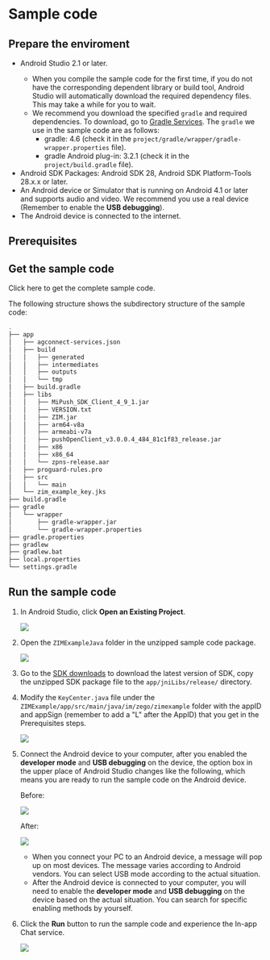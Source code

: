 
# Sample code

<Content2 />

## Prepare the enviroment

* Android Studio 2.1 or later.
    <Note title="Note">
    - When you compile the sample code for the first time, if you do not have the corresponding dependent library or build tool, Android Studio will automatically download the required dependency files. This may take a while for you to wait. 
    - We recommend you download the specified `gradle` and required dependencies. To download, go to [Gradle Services](https://services.gradle.org). The `gradle` we use in the sample code are as follows: 
        - gradle: 4.6 (check it in the `project/gradle/wrapper/gradle-wrapper.properties` file).
        - gradle Android plug-in: 3.2.1 (check it in the `project/build.gradle` file).
    </Note>
* Android SDK Packages: Android SDK 28, Android SDK Platform-Tools 28.x.x or later.
* An Android device or Simulator that is running on Android 4.1 or later and supports audio and video. We recommend you use a real device (Remember to enable the **USB debugging**).
* The Android device is connected to the internet.

## Prerequisites

<Content />
<Content1 />

## Get the sample code

<Card title="Sample Code" href="https://storage.zego.im/zim/example/android/ZIMExampleJava.zip" target="_blank">Click here to get the complete sample code.</Card>

The following structure shows the subdirectory structure of the sample code:


```bash
.
├── app
│   ├── agconnect-services.json
│   ├── build
│   │   ├── generated
│   │   ├── intermediates
│   │   ├── outputs
│   │   └── tmp
│   ├── build.gradle
│   ├── libs
│   │   ├── MiPush_SDK_Client_4_9_1.jar
│   │   ├── VERSION.txt
│   │   ├── ZIM.jar
│   │   ├── arm64-v8a
│   │   ├── armeabi-v7a
│   │   ├── pushOpenClient_v3.0.0.4_484_81c1f83_release.jar
│   │   ├── x86
│   │   ├── x86_64
│   │   └── zpns-release.aar
│   ├── proguard-rules.pro
│   ├── src
│   │   └── main
│   └── zim_example_key.jks
├── build.gradle
├── gradle
│   └── wrapper
│       ├── gradle-wrapper.jar
│       └── gradle-wrapper.properties
├── gradle.properties
├── gradlew
├── gradlew.bat
├── local.properties
└── settings.gradle
```

## Run the sample code

1. In Android Studio, click **Open an Existing Project**.
    <Frame width="512" height="auto" caption="">
    <img src="https://storage.zego.im/sdk-doc/Pics/Android/ExpressSDK/SampleRunningGuide/as_pre_ui.png" />
    </Frame>

2. Open the `ZIMExampleJava` folder in the unzipped sample code package. 

    <Frame width="512" height="auto" caption="">
    <img src="https://storage.zego.im/sdk-doc/Pics/ZIM/Android/ZIMExampleJava.jpeg" />
    </Frame>


3. Go to the [SDK downloads](./Client%20SDKs/SDK%20downloads.mdx) to download the latest version of SDK, copy the unzipped SDK package file to the `app/jniLibs/release/` directory.

4. Modify the `KeyCenter.java` file under the `ZIMExample/app/src/main/java/im/zego/zimexample` folder with the appID and appSign (remember to add a "L" after the AppID) that you get in the Prerequisites steps. 

    <Frame width="512" height="auto" caption="">
    <img src="https://storage.zego.im/sdk-doc/Pics/ZIM/Android/fill_appid_appSign_in_android_demo_new2_appsign.png" />
    </Frame>

5. Connect the Android device to your computer, after you enabled the **developer mode** and **USB debugging** on the device, the option box in the upper place of Android Studio changes like the following, which means you are ready to run the sample code on the Android device.

    Before:
    <Frame width="512" height="auto" caption="">
    <img src="https://storage.zego.im/sdk-doc/Pics/ZIM/Android/as_no_device_new.png" />
    </Frame>
 
    After:

    <Frame width="512" height="auto" caption="">
    <img src="https://storage.zego.im/sdk-doc/Pics/ZIM/Android/as_connected_device_new.png" />
    </Frame> 

    <Note title="Note">    

    - When you connect your PC to an Android device, a message will pop up on most devices. The message varies according to Android vendors. You can select USB mode according to the actual situation.
    -  After the Android device is connected to your computer, you will need to enable the **developer mode** and **USB debugging** on the device based on the actual situation. You can search for specific enabling methods by yourself.
    </Note>

6. Click the **Run** button to run the sample code and experience the In-app Chat service.
   <Frame width="512" height="auto" caption="">
   <img src="https://storage.zego.im/sdk-doc/Pics/ZIM/Android/run_android_demo_new.png" />
   </Frame>
